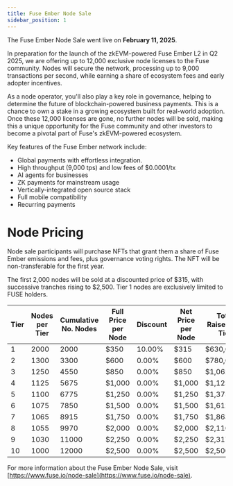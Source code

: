 ```yaml
---
title: Fuse Ember Node Sale
sidebar_position: 1
---
```


The Fuse Ember Node Sale went live on **February 11, 2025**.

In preparation for the launch of the zkEVM-powered Fuse Ember L2 in Q2 2025, we are offering up to 12,000 exclusive node licenses to the Fuse community. Nodes will secure the network, processing up to 9,000 transactions per second, while earning a share of ecosystem fees and early adopter incentives. 

As a node operator, you'll also play a key role in governance, helping to determine the future of blockchain-powered business payments. This is a chance to own a stake in a growing ecosystem built for real-world adoption. Once these 12,000 licenses are gone, no further nodes will be sold, making this a unique opportunity for the Fuse community and other investors to become a pivotal part of Fuse's zkEVM-powered ecosystem.

Key features of the Fuse Ember network include:

* Global payments with effortless integration.
* High throughput (9,000 tps) and low fees of $0.0001/tx
* AI agents for businesses
* ZK payments for mainstream usage
* Vertically-integrated open source stack
* Full mobile compatibility
* Recurring payments


# Node Pricing

Node sale participants will purchase NFTs that grant them a share of Fuse Ember emissions and fees, plus governance voting rights. The NFT will be non-transferable for the first year.

The first 2,000 nodes will be sold at a discounted price of $315, with successive tranches rising to $2,500. Tier 1 nodes are exclusively limited to FUSE holders.


| **Tier** | **Nodes per Tier** | **Cumulative No. Nodes** | **Full Price per Node** | **Discount** | **Net Price per Node** | **Total Raised Per Tier** |
| -------- | ------------------ | ------------------------ | ----------------------- | ------------ | ---------------------- | ------------------------- |
| 1        | 2000               | 2000                     | $350                    | 10.00%       | $315                   | $630,000                  |
| 2        | 1300               | 3300                     | $600                    | 0.00%        | $600                   | $780,000                  |
| 3        | 1250               | 4550                     | $850                    | 0.00%        | $850                   | $1,062,500                |
| 4        | 1125               | 5675                     | $1,000                  | 0.00%        | $1,000                 | $1,125,000                |
| 5        | 1100               | 6775                     | $1,250                  | 0.00%        | $1,250                 | $1,375,000                |
| 6        | 1075               | 7850                     | $1,500                  | 0.00%        | $1,500                 | $1,612,500                |
| 7        | 1065               | 8915                     | $1,750                  | 0.00%        | $1,750                 | $1,863,750                |
| 8        | 1055               | 9970                     | $2,000                  | 0.00%        | $2,000                 | $2,110,000                |
| 9        | 1030               | 11000                    | $2,250                  | 0.00%        | $2,250                 | $2,317,500                |
| 10       | 1000               | 12000                    | $2,500                  | 0.00%        | $2,500                 | $2,500,000                |

For more information about the Fuse Ember Node Sale, visit [https://www.fuse.io/node-sale](https://www.fuse.io/node-sale). 
